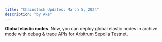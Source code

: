 ```yaml
---
title: "Chainstack Updates: March 5, 2024"
description: "by Ake"
---
```

**Global elastic nodes**. Now, you can deploy global elastic nodes in archive mode with debug & trace APIs for Arbitrum Sepolia Testnet.

